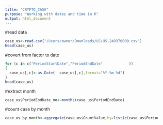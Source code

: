 ```yaml
---
title: "CRYPTO_CASE"
purpose: "Working with dates and time in R"
output: html_document
---
```

#read data
```r
case_us<-read.csv("/Users/owner/Downloads/US/US.240370009.csv")
head(case_us)
```
#covert from factor to date
```r
for (c in c("PeriodStartDate","PeriodEndDate"            ))
{
  case_us[,c]<-as.Date(  case_us[,c],format="%Y-%m-%d")
}
head(case_us)
```
#extract month
```r
case_us$PeriodEndDate_mo<-months(case_us$PeriodEndDate)
```
#count case by month
```r
case_us_by_month<-aggregate(case_us$CountValue,by=list(c(case_us$PeriodEndDate_mo)),FUN="sum")
```


